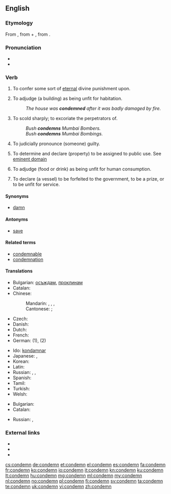 ==English==

===Etymology===
From {{etyl|la}} {{term|lang=la|condemnare||to sentence, condemn, blame}}, from {{term|lang=la|com-}} + {{term|lang=la|damnare||to harm, condemn, damn}}, from {{term|lang=la|damnum||loss}}.

===Pronunciation===
* {{audio|en-us-condemn.ogg|Audio (US)}}
* {{rhymes|ɛm}}

===Verb===
{{en-verb}}

# {{transitive}} To confer some sort of [[eternal]] divine punishment upon.
# {{transitive}} To adjudge (a building) as being unfit for habitation.
#: ''The house was '''condemned''' after it was badly damaged by fire.''
# {{transitive}} To scold sharply; to excoriate the perpetrators of.
#: ''Bush '''condemns''' Mumbai Bombers.''
#: ''Bush '''condemns''' Mumbai Bombings.''
# {{transitive}} To judicially pronounce (someone) guilty.
# {{transitive}} To determine and declare (property) to be assigned to public use. See [[eminent domain]]
# {{transitive}} To adjudge (food or drink) as being unfit for human consumption.
# {{transitive|legal}} To declare (a vessel) to be forfeited to the government, to be a prize, or to be unfit for service.

====Synonyms====
* [[damn]]

====Antonyms====
* [[save]]

====Related terms====
* [[condemnable]]
* [[condemnation]]

====Translations====
{{trans-top|To confer some sort of [[eternal]] divine punishment upon}}
* Bulgarian: [[осъждам]], [[проклинам]]
* Catalan: {{t|ca|condemnar}}
* Chinese:
*: Mandarin: {{t|zh|譴責|sc=Hani}}, {{t|zh|谴责|tr=qiǎnzé|sc=Hani}}, {{t|zh|聲討|sc=Hani}}, {{t|zh|声讨|tr=shēngtǎo|sc=Hani}}
*: Cantonese: {{t|zh|譴責|tr=hin<sup>3</sup>zaak<sup>6</sup>|sc=Hani}}; {{t|zh|聲討|tr=seng<sup>1</sup>tou<sup>2</sup>|sc=Hani}}
* Czech: {{t-|cs|odsoudit}}
* Danish: {{t-|da|fordømme}}
* Dutch: {{t+|nl|veroordelen|n}}
* French: {{t+|fr|condamner}}
* German: {{t|de|verdammen}} (1), {{t|de|verurteilen}} (2)
{{trans-mid}}
* Ido: [[kondamnar]]
* Japanese: {{t|ja|責める|tr=[[せめる]], semeru|sc=Jpan}}, {{t|ja|非難する|tr=ひなんする, hinan-suru|sc=Jpan}}
* Korean: {{t+|ko|비난하다|sc=Hang}}
* Latin: {{t-|la|addico|alt=addīcō}}
* Russian: {{t|ru|осуждать|tr=osuždát'|sc=Cyrl}} {{impf}}, {{t|ru|осудить|tr=osudít'|sc=Cyrl}} {{pf.}}, {{t|ru|порицать|tr=poricát'|sc=Cyrl}} {{impf}}
* Spanish: {{t-|es|condenar}}
* Tamil: {{t|ta|கண்டனம் தெரிவி|tr=kandanam therivi|sc=Taml}}
* Turkish: {{t+|tr|lanetlemek}}
* Welsh: {{t+|cy|condemnio|xs=Welsh}}
{{trans-bottom}}

{{trans-top|To mark for [[destruction]]}}
* Bulgarian: {{t+|bg|бракувам}}
* Catalan: {{t|ca|condemnar}}
{{trans-mid}}
* Russian: {{t|ru|браковать|tr=brakovát'|sc=Cyrl}} {{impf}}, {{t|ru|забраковать|tr=zabrakovát'|sc=Cyrl}} {{pf.}}
{{trans-bottom}}

===External links===
* {{R:Webster 1913}}
* {{R:Century 1911}}
* {{R:OneLook}}

[[cs:condemn]]
[[de:condemn]]
[[et:condemn]]
[[el:condemn]]
[[es:condemn]]
[[fa:condemn]]
[[fr:condemn]]
[[ko:condemn]]
[[io:condemn]]
[[it:condemn]]
[[kn:condemn]]
[[ku:condemn]]
[[lt:condemn]]
[[hu:condemn]]
[[mg:condemn]]
[[ml:condemn]]
[[my:condemn]]
[[nl:condemn]]
[[no:condemn]]
[[pl:condemn]]
[[fi:condemn]]
[[sv:condemn]]
[[ta:condemn]]
[[te:condemn]]
[[uk:condemn]]
[[vi:condemn]]
[[zh:condemn]]